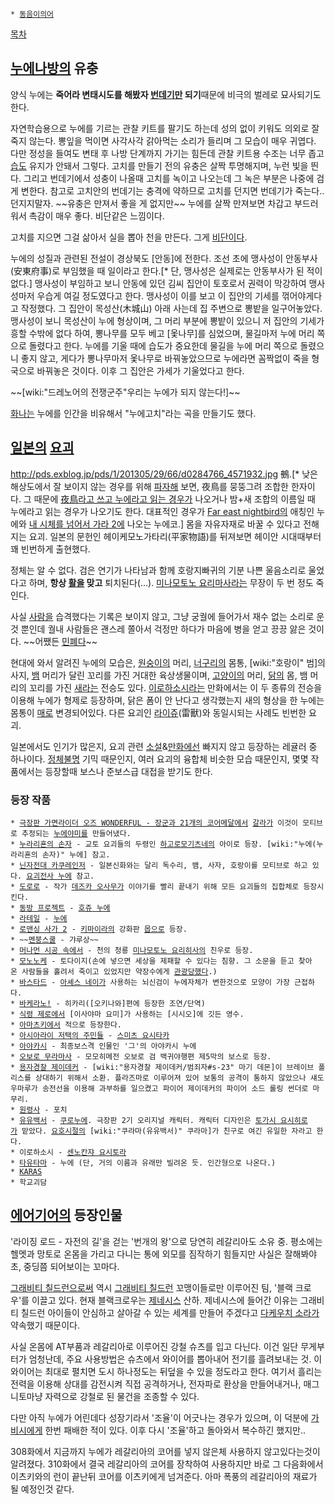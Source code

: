  * [[동음이의어]]

[[목차]]

== [[누에나방]]의 유충 ==
양식 누에는 '''죽어라 변태시도를 해봤자 [[번데기]]만 되기'''때문에 비극의 벌레로 묘사되기도 한다.

자연학습용으로 누에를 기르는 관찰 키트를 팔기도 하는데 성의 없이 키워도 의외로 잘 죽지 않는다. 뽕잎을 먹이면 사각사각 갉아먹는 소리가 들리며 그 모습이 매우 귀엽다. 다만 정성을 들여도 변태 후 나방 단계까지 가기는 힘든데 관찰 키트용 수조는 너무 좁고 [[습도]] 유지가 안돼서 그렇다. 고치를 만들기 전의 유충은 살짝 투명해지며, 누런 빛을 띈다. 그리고 번데기에서 성충이 나올때 고치를 녹이고 나오는데 그 녹은 부분은 나중에 검게 변한다. 참고로 고치안의 번데기는 충격에 약하므로 고치를 던지면 번데기가 죽는다.. 던지지말자. ~~유충은 만져서 좋을 게 없지만~~ 누에를 살짝 만져보면 차갑고 부드러워서 촉감이 매우 좋다. 비단같은 느낌이다.

고치를 지으면 그걸 삶아서 실을 뽑아 천을 만든다. 그게 [[비단]]이다.

누에의 성질과 관련된 전설이 경상북도 [안동]에 전한다. 조선 초에 맹사성이 안동부사(安東府事)로 부임했을 때 일이라고 한다.[* 단, 맹사성은 실제로는 안동부사가 된 적이 없다.] 맹사성이 부임하고 보니 안동에 있던 김씨 집안이 토호로서 권력이 막강하여 맹사성마저 우습게 여길 정도였다고 한다. 맹사성이 이를 보고 이 집안의 기세를 꺾어야게다고 작정했다.  그 집안이 목성산(木城山) 아래 사는데 집 주변으로 뽕밭을 일구어놓았다. 맹사성이 보니 목성산이 누에 형상이며, 그 머리 부분에 뽕밭이 있으니 저 집안의 기세가 흥할 수밖에 없다 하여,  뽕나무를 모두 베고 [옻나무]를 심었으며, 물길마저 누에 머리 쪽으로 돌렸다고 한다. 누에를 기울 때에 습도가 중요한데 물길을 누에 머리 쪽으로 돌렸으니 좋지 않고,  게다가 뽕나무마저 옻나무로 바꿔놓았으므로 누에라면 꼼짝없이 죽을 형국으로 바꿔놓은 것이다. 이후 그 집안은 가세가 기울었다고 한다.  

~~[wiki:"드레노어의 전쟁군주"우리는 누에가 되지 않는다!]~~

[[화나]]는 누에를 인간을 비유해서 "누에고치"라는 곡을 만들기도 했다. 

== [[일본]]의 [[요괴]] ==
http://pds.exblog.jp/pds/1/201305/29/66/d0284766_4571932.jpg
鵺.[* 낮은 해상도에서 잘 보이지 않는 경우를 위해 [[파자]]해 보면, 夜鳥를 뭉뚱그려 조합한 한자이다. 그 때문에 [[A라고 쓰고 B라고 읽는다|夜鳥라고 쓰고 누에라고 읽는 경우]]가 나오거나 밤+새 조합의 이름일 때 누에라고 읽는 경우가 나오기도 한다. 대표적인 경우가 [[Far east nightbird]]의 애칭인 누에와 [[내 시체를 넘어서 가라 2]]에 나오는 누에코.] 몸을 자유자재로 바꿀 수 있다고 전해지는 요괴. 일본의 문헌인 헤이케모노가타리(平家物語)를 뒤져보면 헤이안 시대때부터 꽤 빈번하게 출현했다.

정체는 알 수 없다. 검은 연기가 나타남과 함께 호랑지빠귀의 기분 나쁜 울음소리로 울었다고 하며, '''항상 [[활]]을 맞고''' 퇴치된다(…). [[미나모토노 요리마사]]라는 무장이 두 번 정도 죽인다.

사실 [[사람]]을 습격했다는 기록은 보이지 않고, 그냥 궁궐에 들어가서 재수 없는 소리로 운 것 뿐인데 궐내 사람들은 괜스레 쫄아서 걱정만 하다가 마음에 병을 얻고 끙끙 앓은 것이다. ~~어쨌든 [[민폐]]다~~

현대에 와서 알려진 누에의 모습은, [[원숭이]]의 머리, [[너구리]]의 몸통, [wiki:"호랑이" 범]의 사지, [[뱀]] 머리가 달린 꼬리를 가진 거대한 육상생물이며, [[고양이]]의 머리, [[닭]]의 몸, 뱀 머리의 꼬리를 가진 [[새]]라는 전승도 있다. [[이로하소시]]라는 만화에서는 이 두 종류의 전승을 이용해 누에가 형제로 등장하며, 닭은 폼이 안 난다고 생각했는지 새의 형상을 한 누에는 몸통이 [[매]]로 변경되어있다. 다른 요괴인 [[라이쥬]](雷獸)와 동일시되는 사례도 빈번한 요괴.

일본에서도 인기가 많은지, 요괴 관련 [[소설]]&[[만화]]에선 빠지지 않고 등장하는 레귤러 중 하나이다. [[정체불명]] 기믹 때문인지, 여러 요괴의 융합체 비슷한 모습 때문인지, 몇몇 작품에서는 등장할때 보스나 준보스급 대접을 받기도 한다.

=== 등장 작품 ===
 * [[극장판 가면라이더 오즈 WONDERFUL - 장군과 21개의 코어메달]]에서 [[갈라]]가 이것이 모티브로 추정되는 [[누에야미]]를 만들어냈다.
 * [[누라리횬의 손자]] - 교토 요괴들의 두령인 [[하고로모기츠네]]의 아이로 등장. [wiki:"누에(누라리횬의 손자)" 누에] 참고.
 * [[닌자전대 카쿠레인저]] - 일본신화와는 달리 독수리, 뱀, 사자, 호랑이를 모티브로 하고 있다. [[요괴전사 누에]] 참고.
 * [[도로로]] - 작가 [[데즈카 오사무]]가 이야기를 빨리 끝내기 위해 모든 요괴들의 집합체로 등장시킨다.
 * [[동방 프로젝트]] - [[호쥬 누에]]
 * [[라테일]] - [[라테일/몬스터#s-1.1.4|누에]]
 * [[로맨싱 사가 2]] - [[키마이라]]의 강화판 [[몹]]으로 등장.
 * ~~[[멘붕스쿨]] - 갸루상~~
 * [[머나먼 시공 속에서]] - 천의 청룡 [[미나모토노 요리히사]]의 친우로 등장.
 * [[모노노케]] - 토다이지(손에 넣으면 세상을 제패할 수 있다는 침향. 그 소문을 듣고 찾아온 사람들을 홀려서 죽이고 있었지만 약장수에게 [[관광]]당했다.)
 * [[바스타드]] - [[아셰스 네이]]가 사용하는 뇌신검이 누에자체가 변한것으로 모양이 가장 근접하다.  
 * [[바케라노!]] - 히카리([오키나와]편에 등장한 조연/단역)
 * [[식령 제로]]에서 [이사야마 요미]가 사용하는 [시시오]에 깃든 영수.
 * [[아마츠키]]에서 적으로 등장한다.
 * [[아시아라이 저택의 주민들]] - [[스미츠 요시타카]]
 * [[아야카시]] - 최종보스격 인물인 '그'의 아야카시 누에
 * [[오보로 무라마사]] - 모모히메전 오보로 검 백귀야행편 제5막의 보스로 등장.
 * [[용자경찰 제이데커]] - [wiki:"용자경찰 제이데커/범죄자#s-23" 마기 데몬]이 브레이브 폴리스를 상대하기 위해서 소환. 플라즈마로 이루어져 있어 보통의 공격이 통하지 않았으나 섀도우마루가 송전선을 이용해 과부하를 일으켰고 파이어 제이데커의 파이어 소드 롤링 썬더로 마무리.
 * [[원령사]] - 포치
 * [[유유백서]] - [[쿠로누에]]. 극장판 2기 오리지널 캐릭터. 캐릭터 디자인은 [[토가시 요시히로]]가 맡았다. [[요호]]시절의 [wiki:"쿠라마(유유백서)" 쿠라마]가 친구로 여긴 유일한 자라고 한다.
 * 이로하소시 - [[센노칸쟈 요시토라]]
 * [[타유타마]] - 누에 (단, 거의 이름과 유래만 빌려온 듯. 인간형으로 나온다.)
 * [[KARAS]]
 * 학교괴담

== [[에어기어]]의 등장인물 ==
'라이징 로드 - 자전의 길'을 걷는 '번개의 왕'으로 당연히 레갈리아도 소유 중. 평소에는 헬멧과 망토로 온몸을 가리고 다니는 통에 외모를 짐작하기 힘들지만 사실은 잘해봐야 초, 중딩쯤 되어보이는 꼬마다.

[[그래비티 칠드런]]으로써 역시 [[그래비티 칠드런]] 꼬맹이들로만 이루어진 팀, '블랙 크로우'를 이끌고 있다. 현재 블랙크로우는 [[제네시스]] 산하. 제네시스에 들어간 이유는 그래비티 칠드런 아이들이 안심하고 살아갈 수 있는 세계를 만들어 주겠다고 [[다케우치 소라]]가 약속했기 때문이다.

사실 온몸에 AT부품과 레갈리아로 이루어진 강철 슈츠를 입고 다닌다. 이건 일단 무게부터가 엄청난데, 주요 사용방법은 슈츠에서 와이어를 뽑아내어 전기를 흘려보내는 것. 이 와이어는 최대로 펼치면 도시 하나정도는 뒤덮을 수 있을 정도라고 한다. 여기서 흘리는 전력을 이용해 상대를 감전시켜 직접 공격하거나, 전자파로 환상을 만들어내거나, 매그니토마냥 자력으로 강철로 된 물건을 조종할 수 있다. 

다만 아직 누에가 어린데다 성장기라서 '조율'이 어긋나는 경우가 있으며, 이 덕분에 [[가비시]]에게 한번 패배한 적이 있다. 이후 다시 '조율'하고 돌아와서 복수하긴 했지만.. 

308화에서 지금까지 누에가 레갈리아의 코어를 넣지 않은체 사용하지 않고있다는것이 알려졌다.
310화에서 결국 레갈리아의 코어를 장착하여 사용하지만 바로 그 다음화에서 이츠키와의 런이 끝난뒤 코어를 이츠키에게 넘겨준다. 아마 폭풍의 레갈리아의 재료가 될 예정인것 같다.


